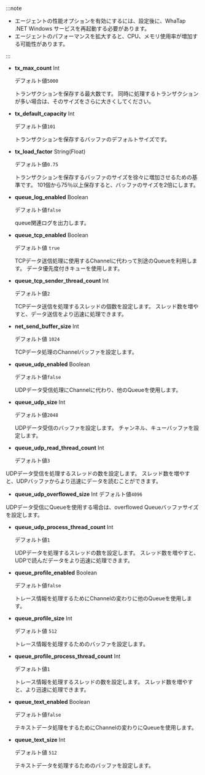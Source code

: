 :::note

-   エージェントの性能オプションを有効にするには、設定後に、WhaTap .NET Windows サービスを再起動する必要があります。
-   エージェントのパフォーマンスを拡大すると、CPU、メモリ使用率が増加する可能性があります。

:::

-   **tx_max_count** <span class='type'>Int</span>

    デフォルト値`5000`

    トランザクションを保存する最大数です。 同時に処理するトランザクションが多い場合は、そのサイズをさらに大きくしてください。

-   **tx_default_capacity** <span class='type'>Int</span>

    デフォルト値`101`

    トランザクションを保存するバッファのデフォルトサイズです。

-   **tx_load_factor** <span class='type'>String(Float)</span>

    デフォルト値`0.75`

    トランザクションを保存するバッファのサイズを徐々に増加させるための基準です。 101個から75％以上保存すると、バッファのサイズを2倍にします。
                            

-   **queue_log_enabled** <span class='type'>Boolean</span>

    デフォルト値`false`

    queue関連ログを出力します。

-   **queue_tcp_enabled** <span class='type'>Boolean</span>

    デフォルト値 `true`

    TCPデータ送信処理に使用するChannelに代わって別途のQueueを利用します。 データ優先度付きキューを使用します。

-   **queue_tcp_sender_thread_count** <span class='type'>Int</span>

    デフォルト値`2`

    TCPデータ送信を処理するスレッドの個数を設定します。 スレッド数を増やすと、データ送信をより迅速に処理できます。 

-   **net_send_buffer_size** <span class='type'>Int</span>

    デフォルト値 `1024`

    TCPデータ処理のChannelバッファを設定します。

-   **queue_udp_enabled** <span class='type'>Boolean</span>

    デフォルト値`false`

    UDPデータ受信処理にChannelに代わり、他のQueueを使用します。

-   **queue_udp_size** <span class='type'>Int</span>

    デフォルト値`2048`

    UDPデータ受信のバッファを設定します。 チャンネル、キューバッファを設定します。 

-   **queue_udp_read_thread_count** <span class='type'>Int</span>

    デフォルト値`3`

UDPデータ受信を処理するスレッドの数を設定します。 スレッド数を増やすと、UDPバッファからより迅速にデータを読むことができます。 

-   **queue_udp_overflowed_size** <span class='type'>Int</span>
    デフォルト値`4096`

UDPデータ受信にQueueを使用する場合は、overflowed Queueバッファサイズを設定します。

-   **queue_udp_process_thread_count** <span class='type'>Int</span>

    デフォルト値`1`

    UDPデータを処理するスレッドの数を設定します。 スレッド数を増やすと、UDPで読んだデータをより迅速に処理できます。

-   **queue_profile_enabled** <span class='type'>Boolean</span>

    デフォルト値`false`

    トレース情報を処理するためにChannelの変わりに他のQueueを使用します。

-   **queue_profile_size** <span class='type'>Int</span>

    デフォルト値 `512`

    トレース情報を処理するためのバッファを設定します。

-   **queue_profile_process_thread_count** <span class='type'>Int</span>

    デフォルト値`1`

    トレース情報を処理するスレッドの数を設定します。 スレッド数を増やすと、より迅速に処理できます。

-   **queue_text_enabled** <span class='type'>Boolean</span>

    デフォルト値`false`

    テキストデータ処理をするためにChannelの変わりにQueueを使用します。

-   **queue_text_size** <span class='type'>Int</span>

    デフォルト値 `512`

    テキストデータを処理するためのバッファを設定します。
